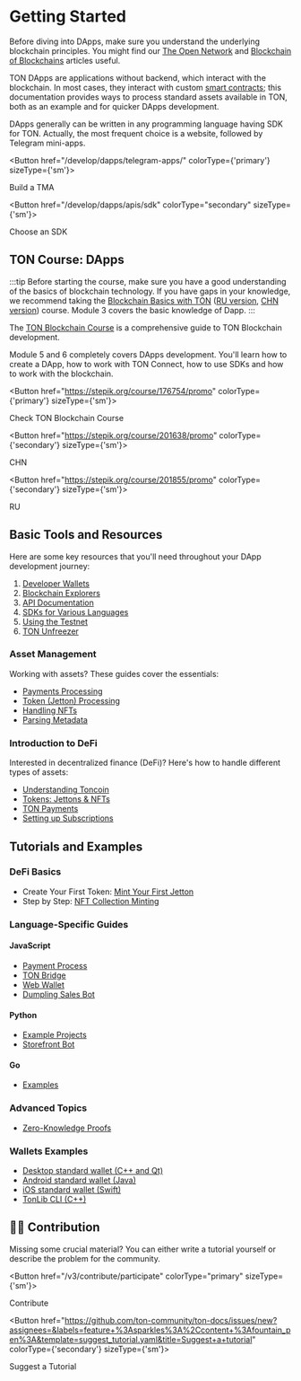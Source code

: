 
# Getting Started
Before diving into DApps, make sure you understand the underlying blockchain principles. You might find our [The Open Network](/learn/introduction) and [Blockchain of Blockchains](/v3/concepts/dive-into-ton/ton-blockchain/blockchain-of-blockchains) articles useful.

TON DApps are applications without backend, which interact with the blockchain. In most cases, they interact with custom [smart contracts](/develop/smart-contracts/); this documentation provides ways to process standard assets available in TON, both as an example and for quicker DApps development.

DApps generally can be written in any programming language having SDK for TON. Actually, the most frequent choice is a website, followed by Telegram mini-apps.


<Button href="/develop/dapps/telegram-apps/" colorType={'primary'} sizeType={'sm'}>

Build a TMA

</Button>


<Button href="/develop/dapps/apis/sdk" colorType="secondary" sizeType={'sm'}>

Choose an SDK

</Button>



## TON Course: DApps

:::tip
Before starting the course, make sure you have a good understanding of the basics of blockchain technology. If you have gaps in your knowledge, we recommend taking the [Blockchain Basics with TON](https://stepik.org/course/201294/promo) ([RU version](https://stepik.org/course/202221/), [CHN version](https://stepik.org/course/200976/)) course.
Module 3 covers the basic knowledge of Dapp.
:::

The [TON Blockchain Course](https://stepik.org/course/176754/) is a comprehensive guide to TON Blockchain development.

Module 5 and 6 completely covers DApps development. You'll learn how to create a DApp, how to work with TON Connect, how to use SDKs and how to work with the blockchain.


<Button href="https://stepik.org/course/176754/promo"
        colorType={'primary'} sizeType={'sm'}>

Check TON Blockchain Course

</Button>


<Button href="https://stepik.org/course/201638/promo"
        colorType={'secondary'} sizeType={'sm'}>

CHN

</Button>


<Button href="https://stepik.org/course/201855/promo"
        colorType={'secondary'} sizeType={'sm'}>

RU

</Button>


## Basic Tools and Resources

Here are some key resources that you'll need throughout your DApp development journey:

1. [Developer Wallets](/v3/concepts/dive-into-ton/ton-blockchain/wallet-apps)
2. [Blockchain Explorers](/v3/concepts/dive-into-ton/ton-blockchain/explorers-in-ton)
3. [API Documentation](/develop/dapps/apis/)
4. [SDKs for Various Languages](/develop/dapps/apis/sdk)
5. [Using the Testnet](/v3/documentation/smart-contracts/getting-started/testnet)
6. [TON Unfreezer](https://unfreezer.ton.org/)

### Asset Management

Working with assets? These guides cover the essentials:

- [Payments Processing](/v3/guidelines/dapps/asset-processing/payments-processing)
- [Token (Jetton) Processing](/develop/dapps/asset-processing/jettons)
- [Handling NFTs](/develop/dapps/asset-processing/nft)
- [Parsing Metadata](/v3/guidelines/dapps/asset-processing/nft-processing/metadata-parsing)

### Introduction to DeFi

Interested in decentralized finance (DeFi)? Here's how to handle different types of assets:

- [Understanding Toncoin](/v3/documentation/dapps/defi/coins)
- [Tokens: Jettons & NFTs](/v3/documentation/dapps/defi/tokens)
- [TON Payments](/v3/documentation/dapps/defi/ton-payments)
- [Setting up Subscriptions](/v3/documentation/dapps/defi/subscriptions)

## Tutorials and Examples

### DeFi Basics

- Create Your First Token: [Mint Your First Jetton](/v3/guidelines/dapps/tutorials/mint-your-first-token)
- Step by Step: [NFT Collection Minting](/v3/guidelines/dapps/tutorials/nft-minting-guide)

### Language-Specific Guides

#### JavaScript

- [Payment Process](https://github.com/toncenter/examples)
- [TON Bridge](https://github.com/ton-blockchain/bridge)
- [Web Wallet](https://github.com/toncenter/ton-wallet)
- [Dumpling Sales Bot](/v3/guidelines/dapps/tutorials/telegram-bot-examples/accept-payments-in-a-telegram-bot-js)

#### Python

- [Example Projects](https://github.com/psylopunk/pytonlib/tree/main/examples)
- [Storefront Bot](/v3/guidelines/dapps/tutorials/telegram-bot-examples/accept-payments-in-a-telegram-bot)

#### Go

- [Examples](https://github.com/xssnick/tonutils-go/tree/master/example)

### Advanced Topics

- [Zero-Knowledge Proofs](/v3/guidelines/dapps/tutorials/zero-knowledge-proofs)

### Wallets Examples

- [Desktop standard wallet (C++ and Qt)](https://github.com/ton-blockchain/wallet-desktop)
- [Android standard wallet (Java)](https://github.com/ton-blockchain/wallet-android)
- [iOS standard wallet (Swift)](https://github.com/ton-blockchain/wallet-ios)
- [TonLib CLI (C++)](https://github.com/ton-blockchain/ton/blob/master/tonlib/tonlib/tonlib-cli.cpp)

## 👨‍💻 Contribution

Missing some crucial material? You can either write a tutorial yourself or describe the problem for the community.


<Button href="/v3/contribute/participate" colorType="primary" sizeType={'sm'}>

Contribute

</Button>


<Button href="https://github.com/ton-community/ton-docs/issues/new?assignees=&labels=feature+%3Asparkles%3A%2Ccontent+%3Afountain_pen%3A&template=suggest_tutorial.yaml&title=Suggest+a+tutorial" colorType={'secondary'} sizeType={'sm'}>

Suggest a Tutorial

</Button>


